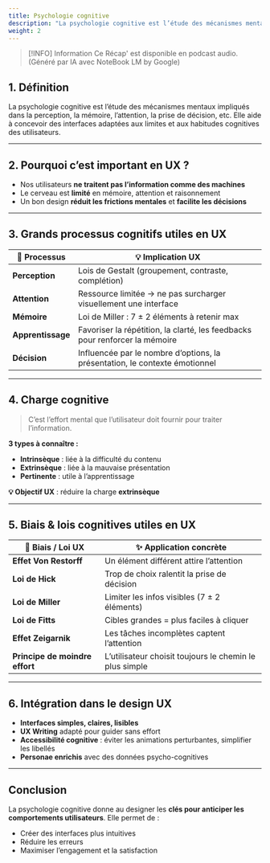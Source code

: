 ```yaml
---
title: Psychologie cognitive
description: "La psychologie cognitive est l’étude des mécanismes mentaux impliqués dans la perception, la mémoire, l’attention, la prise de décision, etc."
weight: 2
---
```



> [!INFO] Information
> Ce Récap' est disponible en podcast audio. (Généré par IA avec NoteBook LM by Google)

<SrtPlayer
  client:only="react"
  audioSrc="/podcasts/ux-cognitive-psychology.m4a"
  srtUrl="/podcasts/ux-cognitive-psychology.srt"
/>

## 1. Définition

La psychologie cognitive est l’étude des mécanismes mentaux impliqués dans la perception, la mémoire, l’attention, la prise de décision, etc. Elle aide à concevoir des interfaces adaptées aux limites et aux habitudes cognitives des utilisateurs.

---

## 2. Pourquoi c’est important en UX ?

- Nos utilisateurs **ne traitent pas l’information comme des machines**
- Le cerveau est **limité** en mémoire, attention et raisonnement
- Un bon design **réduit les frictions mentales** et **facilite les décisions**

---

## 3. Grands processus cognitifs utiles en UX

| 🧠 Processus      | 💡 Implication UX                                                           |
| ----------------- | --------------------------------------------------------------------------- |
| **Perception**    | Lois de Gestalt (groupement, contraste, complétion)                         |
| **Attention**     | Ressource limitée → ne pas surcharger visuellement une interface            |
| **Mémoire**       | Loi de Miller : 7 ± 2 éléments à retenir max                                |
| **Apprentissage** | Favoriser la répétition, la clarté, les feedbacks pour renforcer la mémoire |
| **Décision**      | Influencée par le nombre d’options, la présentation, le contexte émotionnel |

---

## 4. Charge cognitive

> C’est l’effort mental que l’utilisateur doit fournir pour traiter l’information.

**3 types à connaître :**

- **Intrinsèque** : liée à la difficulté du contenu
- **Extrinsèque** : liée à la mauvaise présentation
- **Pertinente** : utile à l’apprentissage

**💡 Objectif UX** : réduire la charge **extrinsèque**

---

## 5. Biais & lois cognitives utiles en UX

| 🧠 Biais / Loi UX              | ✨ Application concrète                                 |
| ------------------------------ | ------------------------------------------------------- |
| **Effet Von Restorff**         | Un élément différent attire l’attention                 |
| **Loi de Hick**                | Trop de choix ralentit la prise de décision             |
| **Loi de Miller**              | Limiter les infos visibles (7 ± 2 éléments)             |
| **Loi de Fitts**               | Cibles grandes = plus faciles à cliquer                 |
| **Effet Zeigarnik**            | Les tâches incomplètes captent l’attention              |
| **Principe de moindre effort** | L’utilisateur choisit toujours le chemin le plus simple |

---

## 6. Intégration dans le design UX

- **Interfaces simples, claires, lisibles**
- **UX Writing** adapté pour guider sans effort
- **Accessibilité cognitive** : éviter les animations perturbantes, simplifier les libellés
- **Personae enrichis** avec des données psycho-cognitives

---

## Conclusion

La psychologie cognitive donne au designer les **clés pour anticiper les comportements utilisateurs**. Elle permet de :

- Créer des interfaces plus intuitives
- Réduire les erreurs
- Maximiser l’engagement et la satisfaction
